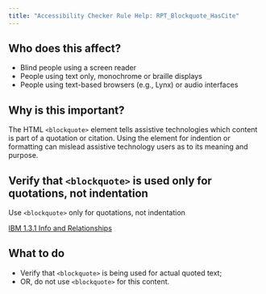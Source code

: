 ```yaml
---
title: "Accessibility Checker Rule Help: RPT_Blockquote_HasCite"
---
```


<div className="toolHelp">
<Row>
<Column colLg={5} colMd={3} colSm={4} className="toolLeft">

## Who does this affect?

 * Blind people using a screen reader
 * People using text only, monochrome or braille displays
 * People using text-based browsers (e.g., Lynx) or audio interfaces

## Why is this important?

The HTML `<blockquote>` element tells assistive technologies which content is part of a quotation or citation. Using the element for indention or formatting can mislead assistive technology users as to its meaning and purpose.

</Column>
<Column colLg={11} colMd={5} colSm={4} className="toolMain">

<div id="locLevel"></div>

## Verify that `<blockquote>` is used only for quotations, not indentation
Use `<blockquote>` only for quotations, not indentation

[IBM 1.3.1 Info and Relationships](http://www.ibm.com/able/guidelines/ci162/info_and_relationships.html)

<div id="locSnippet"></div>

## What to do

 * Verify that `<blockquote>` is being used for actual quoted text;
 * OR, do not use `<blockquote>` for this content.

</Column>
</Row>
</div>
